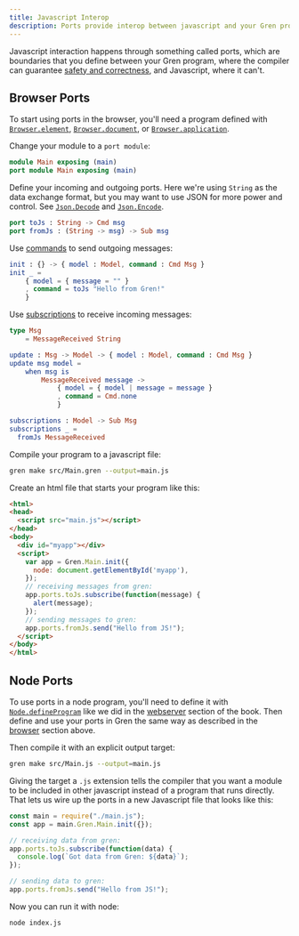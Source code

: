 ```yaml
---
title: Javascript Interop
description: Ports provide interop between javascript and your Gren program.
---
```


Javascript interaction happens through something called ports,
which are boundaries that you define between your Gren program,
where the compiler can guarantee [safety and correctness](/book/#correct),
and Javascript, where it can't.

## Browser Ports

To start using ports in the browser, you'll need a program defined with
[`Browser.element`](/book/applications/browser/#browserelement),
[`Browser.document`](/book/applications/browser/#browserdocument), or
[`Browser.application`](/book/applications/browser/#browserapplication).

Change your module to a `port module`:

```elm title="src/Main.gren" showLineNumbers=false del={1} add={2}
module Main exposing (main)
port module Main exposing (main)
```

Define your incoming and outgoing ports.
Here we're using `String` as the data exchange format, but you may want to use JSON for more power and control.
See [`Json.Decode`](https://packages.gren-lang.org/package/gren-lang/core/version/latest/module/Json.Decode)
and [`Json.Encode`](https://packages.gren-lang.org/package/gren-lang/core/version/latest/module/Json.Encode).

```elm title="src/Main.gren" showLineNumbers=false
port toJs : String -> Cmd msg
port fromJs : (String -> msg) -> Sub msg
```

Use [commands](/book/applications/commands/) to send outgoing messages:

```elm title="src/Main.gren" showLineNumbers=false
init : {} -> { model : Model, command : Cmd Msg }
init _ =
    { model = { message = "" }
    , command = toJs "Hello from Gren!"
    }
```

Use [subscriptions](/book/applications/subscriptions/) to receive incoming messages:

```elm title="src/Main.gren" showLineNumbers=false
type Msg
    = MessageReceived String

update : Msg -> Model -> { model : Model, command : Cmd Msg }
update msg model =
    when msg is
        MessageReceived message ->
            { model = { model | message = message }
            , command = Cmd.none
            }

subscriptions : Model -> Sub Msg
subscriptions _ =
  fromJs MessageReceived
```

Compile your program to a javascript file:

```sh
gren make src/Main.gren --output=main.js
```

Create an html file that starts your program like this:

```html showLineNumbers=false {11-16}
<html>
<head>
  <script src="main.js"></script>
</head>
<body>
  <div id="myapp"></div>
  <script>
    var app = Gren.Main.init({
      node: document.getElementById('myapp'),
    });
    // receiving messages from gren:
    app.ports.toJs.subscribe(function(message) {
      alert(message); 
    });
    // sending messages to gren:
    app.ports.fromJs.send("Hello from JS!");
  </script>
</body>
</html>
```

## Node Ports

To use ports in a node program, you'll need to define it with
[`Node.defineProgram`](https://packages.gren-lang.org/package/gren-lang/node/version/latest/module/Node#defineProgram)
like we did in the [webserver](/book/applications/node/#lets-make-a-web-server) section of the book.
Then define and use your ports in Gren the same way as described in the [browser](#browser-ports) section above.

Then compile it with an explicit output target:

```sh
gren make src/Main.js --output=main.js
```

Giving the target a `.js` extension tells the compiler that you want a module to be included in other javascript instead of a program that runs directly.
That lets us wire up the ports in a new Javascript file that looks like this:

```js title="index.js" showLineNumbers
const main = require("./main.js");
const app = main.Gren.Main.init({});

// receiving data from gren:
app.ports.toJs.subscribe(function(data) {
  console.log(`Got data from Gren: ${data}`);
});

// sending data to gren:
app.ports.fromJs.send("Hello from JS!");
```

Now you can run it with node:

```sh
node index.js
```
